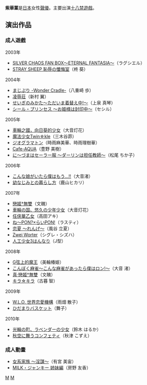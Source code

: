 {{Japanese|japanese=紫華 すみれ|kana=むらさきばな すみれ|romaji=Murasakibana Sumire}}
'''紫華菫'''是[[日本|日本]]女性[[聲優|聲優]]。主要出演[[十八禁遊戲|十八禁遊戲]]。 

==演出作品==
===成人遊戲===
;2003年
*[[SILVER_CHAOS_FAN_BOX〜ETERNAL_FANTASIA〜|SILVER CHAOS FAN BOX〜ETERNAL FANTASIA〜]]（ラグシエル）
*[[STRAY_SHEEP_恥辱の懺悔室|STRAY SHEEP 恥辱の懺悔室]]（柊 葵）

;2004年
*[[まじぷり_-Wonder_Cradle-|まじぷり -Wonder Cradle-]]（八重崎 歩）
*[[凌辱荘|凌辱荘]]（新村 翼）
*[[せいぎのみかた〜ただいま着替え中!〜|せいぎのみかた〜ただいま着替え中!〜]]（上泉 真琴）
*[[シール・プリンセス_〜お姫様は封印中〜|シール・プリンセス 〜お姫様は封印中〜]]（セシル）

;2005年
*[[車輪之國，向日葵的少女|車輪之國，向日葵的少女]]（大音灯花） 
*[[魔法少女Twin☆kle|魔法少女Twin☆kle]]（三木谷昴）
*[[ジオグラマトン|ジオグラマトン]]（時雨麻美華、時雨理樹華）
*[[Cafe-AQUA|Cafe-AQUA]]（豊野 美樹）
*[[に〜づまはセーラー服_〜ダーリンは担任教師〜|に〜づまはセーラー服 〜ダーリンは担任教師〜]]（松尾 ちか子）

;2006年
*[[こんな娘がいたら僕はもう…!!|こんな娘がいたら僕はもう…!!]]（大音渚） 
*[[幼なじみとの暮らし方|幼なじみとの暮らし方]]（鹿山ヒカリ）

;2007年
*[[戀姬†無雙|戀姬†無雙]]（文醜）
*[[車輪の国、悠久の少年少女|車輪の国、悠久の少年少女]]（大音灯花）
*[[任侠華乙女|任侠華乙女]]（高田アキ）
*[[ね〜PON?×らいPON!|ね〜PON?×らいPON!]]（ラスティ）
*[[恋夏_〜れんげ〜|恋夏 〜れんげ〜]]（風谷 立夏）
*[[Zwei_Worter|Zwei Worter]]（シグレ・シズハ）
*[[人工少女3はんなり|人工少女3はんなり]]（J型）

;2008年
*[[G弦上的魔王|G弦上的魔王]]（美輪椿姫）
*[[こんぼく麻雀〜こんな麻雀があったら僕はロン!〜|こんぼく麻雀〜こんな麻雀があったら僕はロン!〜]]（大音 渚）
*[[真·戀姬†無雙|真·戀姬†無雙]]（文醜）
*[[キラ☆キラ|キラ☆キラ]]（古暮 智）

;2009年
*[[W.L.O._世界恋愛機構|W.L.O. 世界恋愛機構]]（雨畑 散子）
*[[ひだまりバスケット|ひだまりバスケット]]（舞子）

;2010年
*[[光輪の町、ラベンダーの少女|光輪の町、ラベンダーの少女]]（鈴木 はるか）
*[[秋空に舞うコンフェティ|秋空に舞うコンフェティ]]（秋津 こずえ）

===成人動畫===
*[[女系家族_〜淫謀〜|女系家族 〜淫謀〜]]（有宮 美宙）
*[[MILK・ジャンキー_姉妹編|MILK・ジャンキー 姉妹編]]（房野 友香）

[[Category:日本女性配音員|M]]
[[Category:日本成人遊戲配音員|M]]